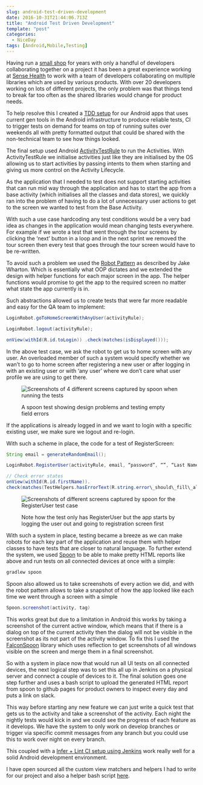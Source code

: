```yaml
---
slug: android-test-driven-development
date: 2016-10-31T21:44:06.713Z
title: "Android Test Driven Development"
template: "post"
categories:
  - NiceDay
tags: [Android,Mobile,Testing]
---
```


Having run a [small shop](http://www.nerdiacs.com/) for years with only a handful of developers collaborating together on a project it has been a great experience working at [Sense Health](http://www.sense-health.com/) to work with a team of developers collaborating on multiple libraries which are used by various products. With over 20 developers working on lots of different projects, the only problem was that things tend to break far too often as the shared libraries would change for product needs.

To help resolve this I created a [TDD setup](https://github.com/umarniz/AndroidEspressoHelpers) for our Android apps that uses current gen tools in the Android infrastructure to produce reliable tests, CI to trigger tests on demand for teams on top of running suites over weekends all with pretty formatted output that could be shared with the non-technical team to see how things looked.

The final setup used Android [ActivityTestRule](https://developer.android.com/reference/android/support/test/rule/ActivityTestRule.html) to run the Activities. With ActivityTestRule we initialise activities just like they are initialised by the OS allowing us to start activities by passing intents to them when starting and giving us more control on the Activity Lifecycle.

As the application that I needed to test does not support starting activities that can run mid way through the application and has to start the app from a base activity (which initialises all the classes and data stores), we quickly ran into the problem of having to do a lot of unnecessary user actions to get to the screen we wanted to test from the Base Activity.

With such a use case hardcoding any test conditions would be a very bad idea as changes in the application would mean changing tests everywhere. For example if we wrote a test that went through the tour screens by clicking the ‘next’ button in a loop and in the next sprint we removed the tour screen then every test that goes through the tour screen would have to be re-written.

To avoid such a problem we used the [Robot Pattern](http://jakewharton.com/testing-robots/) as described by Jake Wharton. Which is essentially what OOP dictates and we extended the design with helper functions for each major screen in the app. The helper functions would promise to get the app to the required screen no matter what state the app currently is in.

Such abstractions allowed us to create tests that were far more readable and easy for the QA team to implement:

```java
LoginRobot.goToHomeScreenWithAnyUser(activityRule);

LoginRobot.logout(activityRule);

onView(withId(R.id.toLogin)) .check(matches(isDisplayed()));
```

In the above test case, we ask the robot to get us to home screen with any user. An overloaded member of such a system would specify whether we wan’t to go to home screen after registering a new user or after logging in with an existing user or with ‘any user’ where we don’t care what user profile we are using to get there.

<figure>

![Screenshots of 4 different screens captured by spoon when running the tests](./android-test-driven-development-0.png)

<figcaption>A spoon test showing design problems and testing empty field errors</figcaption>

</figure>

If the applications is already logged in and we want to login with a specific existing user, we make sure we logout and re-login.

With such a scheme in place, the code for a test of RegisterScreen:

```java
String email = generateRandomEmail();

LoginRobot.RegisterUser(activityRule, email, “password”, “”, “Last Name”, true);

// Check error states  
onView(withId(R.id.firstName)).  
check(matches(TestHelpers.hasErrorText(R.string.error\_should\_fill\_all\_fields)));
```

<figure>

![Screenshots of different screens captured by spoon for the RegisterUser test case](./android-test-driven-development-1.png)

<figcaption>Note how the test only has RegisterUser but the app starts by logging the user out and going to registration screen first</figcaption>

</figure>

With such a system in place, testing became a breeze as we can make robots for each key part of the application and reuse them with helper classes to have tests that are closer to natural language. To further extend the system, we used [Spoon](https://github.com/square/spoon) to be able to make pretty HTML reports like above and run tests on all connected devices at once with a simple:

```bash
gradlew spoon
```

Spoon also allowed us to take screenshots of every action we did, and with the robot pattern allows to take a snapshot of how the app looked like each time we went through a screen with a simple

```java
Spoon.screenshot(activity, tag)
```

This works great but due to a limitation in Android this works by taking a screenshot of the current active window, which means that if there is a dialog on top of the current activity then the dialog will not be visible in the screenshot as its not part of the activity window. To fix this I used the [FalconSpoon](https://github.com/jraska/Falcon) library which uses reflection to get screenshots of all windows visible on the screen and merge them in a final screenshot.

So with a system in place now that would run all UI tests on all connected devices, the next logical step was to set this all up in Jenkins on a physical server and connect a couple of devices to it. The final solution goes one step further and uses a bash script to upload the generated HTML report from spoon to github pages for product owners to inspect every day and puts a link on slack.

This way before starting any new feature we can just write a quick test that gets us to the activity and take a screenshot of the activity. Each night the nightly tests would kick in and we could see the progress of each feature as it develops. We have the system to only work on develop branches or trigger via specific commit messages from any branch but you could use this to work over night on every branch.

This coupled with a [Infer + Lint CI setup using Jenkins](https://medium.com/@Rapchik/static-analysis-build-server-for-android-with-jenkins-using-docker-bda888d4b34e#.fbla8yfa7) work really well for a solid Android development environment.

I have open sourced all the custom view matchers and helpers I had to write for our project and also a helper bash script [here](https://github.com/umarniz/AndroidEspressoHelpers).
  